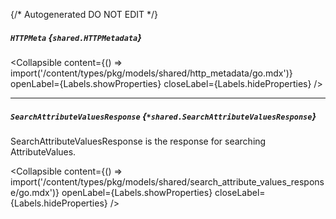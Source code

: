 {/* Autogenerated DO NOT EDIT  */}

##### `HTTPMeta` *{`shared.HTTPMetadata`}*

<Collapsible content={() => import('/content/types/pkg/models/shared/http_metadata/go.mdx')} openLabel={Labels.showProperties} closeLabel={Labels.hideProperties} />


---
##### `SearchAttributeValuesResponse` *{`*shared.SearchAttributeValuesResponse`}*
SearchAttributeValuesResponse is the response for searching AttributeValues.

<Collapsible content={() => import('/content/types/pkg/models/shared/search_attribute_values_response/go.mdx')} openLabel={Labels.showProperties} closeLabel={Labels.hideProperties} />



